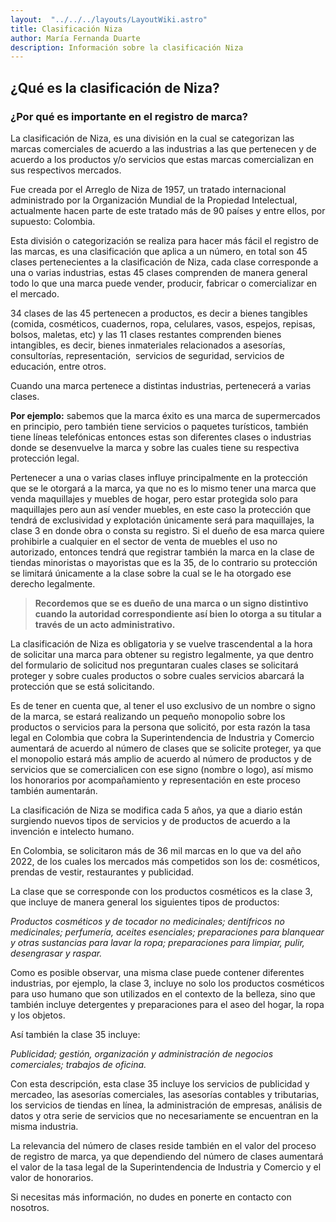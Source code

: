 ```yaml
---
layout:  "../../../layouts/LayoutWiki.astro"
title: Clasificación Niza
author: María Fernanda Duarte
description: Información sobre la clasificación Niza
---
```

## **¿Qué es la clasificación de Niza?**

### **¿Por qué es importante en el registro de marca?**

La clasificación de Niza, es una división en la cual se categorizan las marcas comerciales de acuerdo a las industrias a las que pertenecen y de acuerdo a los productos y/o servicios que estas marcas comercializan en sus respectivos mercados.

Fue creada por el Arreglo de Niza de 1957, un tratado internacional administrado por la Organización Mundial de la Propiedad Intelectual, actualmente hacen parte de este tratado más de 90 países y entre ellos, por supuesto: Colombia.

Esta división o categorización se realiza para hacer más fácil el registro de las marcas, es una clasificación que aplica a un número, en total son 45 clases pertenecientes a la clasificación de Niza, cada clase corresponde a una o varias industrias, estas 45 clases comprenden de manera general todo lo que una marca puede vender, producir, fabricar o comercializar en el mercado.

34 clases de las 45 pertenecen a productos, es decir a bienes tangibles (comida, cosméticos, cuadernos, ropa, celulares, vasos, espejos, repisas, bolsos, maletas, etc) y las 11 clases restantes comprenden bienes intangibles, es decir, bienes inmateriales relacionados a asesorías, consultorías, representación,  servicios de seguridad, servicios de educación, entre otros.

Cuando una marca pertenece a distintas industrias, pertenecerá a varias clases.

**Por ejemplo:** sabemos que la marca éxito es una marca de supermercados en principio, pero también tiene servicios o paquetes turísticos, también tiene líneas telefónicas entonces estas son diferentes clases o industrias donde se desenvuelve la marca y sobre las cuales tiene su respectiva protección legal.

Pertenecer a una o varias clases influye principalmente en la protección que se le otorgará a la marca, ya que no es lo mismo tener una marca que venda maquillajes y muebles de hogar, pero estar protegida solo para maquillajes pero aun así vender muebles, en este caso la protección que tendrá de exclusividad y explotación únicamente será para maquillajes, la clase 3 en donde obra o consta su registro. Si el dueño de esa marca quiere prohibirle a cualquier en el sector de venta de muebles el uso no autorizado, entonces tendrá que registrar también la marca en la clase de tiendas minoristas o mayoristas que es la 35, de lo contrario su protección se limitará únicamente a la clase sobre la cual se le ha otorgado ese derecho legalmente.

> **Recordemos que se es dueño de una marca o un signo distintivo cuando la autoridad correspondiente así bien lo otorga a su titular a través de un acto administrativo.**
> 

La clasificación de Niza es obligatoria y se vuelve trascendental a la hora de solicitar una marca para obtener su registro legalmente, ya que dentro del formulario de solicitud nos preguntaran cuales clases se solicitará proteger y sobre cuales productos o sobre cuales servicios abarcará la protección que se está solicitando.

Es de tener en cuenta que, al tener el uso exclusivo de un nombre o signo de la marca, se estará realizando un pequeño monopolio sobre los productos o servicios para la persona que solicitó, por esta razón la tasa legal en Colombia que cobra la Superintendencia de Industria y Comercio aumentará de acuerdo al número de clases que se solicite proteger, ya que el monopolio estará más amplio de acuerdo al número de productos y de servicios que se comercialicen con ese signo (nombre o logo), así mismo los honorarios por acompañamiento y representación en este proceso también aumentarán.

La clasificación de Niza se modifica cada 5 años, ya que a diario están surgiendo nuevos tipos de servicios y de productos de acuerdo a la invención e intelecto humano.

En Colombia, se solicitaron más de 36 mil marcas en lo que va del año 2022, de los cuales los mercados más competidos son los de: cosméticos, prendas de vestir, restaurantes y publicidad.

La clase que se corresponde con los productos cosméticos es la clase 3, que incluye de manera general los siguientes tipos de productos:

*Productos cosméticos y de tocador no medicinales; dentífricos no medicinales; perfumería, aceites esenciales; preparaciones para blanquear y otras sustancias para lavar la ropa; preparaciones para limpiar, pulir, desengrasar y raspar.*

Como es posible observar, una misma clase puede contener diferentes industrias, por ejemplo, la clase 3, incluye no solo los productos cosméticos para uso humano que son utilizados en el contexto de la belleza, sino que también incluye detergentes y preparaciones para el aseo del hogar, la ropa y los objetos.

Así también la clase 35 incluye:

*Publicidad; gestión, organización y administración de negocios comerciales; trabajos de oficina.*

Con esta descripción, esta clase 35 incluye los servicios de publicidad y mercadeo, las asesorías comerciales, las asesorías contables y tributarias, los servicios de tiendas en línea, la administración de empresas, análisis de datos y otra serie de servicios que no necesariamente se encuentran en la misma industria.

La relevancia del número de clases reside también en el valor del proceso de registro de marca, ya que dependiendo del número de clases aumentará el valor de la tasa legal de la Superintendencia de Industria y Comercio y el valor de honorarios.

Si necesitas más información, no dudes en ponerte en contacto con nosotros.